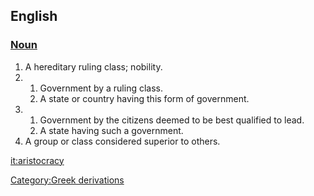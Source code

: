 == English ==
=== [[Noun]] ===

# A hereditary ruling class; nobility. 
# 
## Government by a ruling class. 
## A state or country having this form of government. 
# 
## Government by the citizens deemed to be best qualified to lead. 
## A state having such a government. 
# A group or class considered superior to others.

[[it:aristocracy]]
[[Category:Greek derivations]]